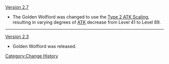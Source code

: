 [[Version 2.7]]
* The Golden Wolflord was changed to use the [[Level Scaling/Enemy#ATK Level Scaling|Type 2 ATK Scaling]], resulting in varying degrees of [[ATK]] decrease from Level 41 to Level 89.
----
[[Version 2.3]]
* Golden Wolflord was released.
<noinclude>[[Category:Change History]]</noinclude>